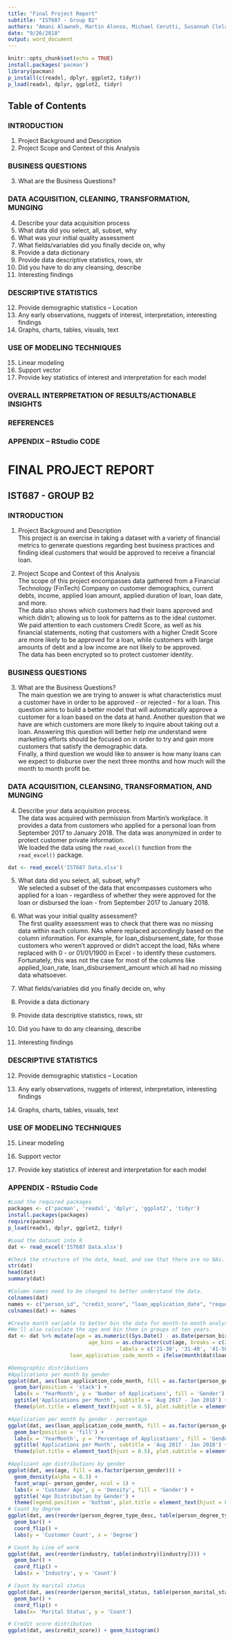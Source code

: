 ```yaml
---
title: "Final Project Report"
subtitle: "IST687 - Group B2"
authors: "Amani Alawneh, Martin Alonso, Michael Cerutti, Susannah Cleland"
date: "9/26/2018"
output: word_document
---
```


```r
knitr::opts_chunk$set(echo = TRUE)
install.packages('pacman')
library(pacman)
p_install(c(readxl, dplyr, ggplot2, tidyr))
p_load(readxl, dplyr, ggplot2, tidyr)
```

## Table of Contents

### INTRODUCTION
1. Project Background and Description
2. Project Scope and Context of this Analysis

### BUSINESS QUESTIONS
3. What are the Business Questions?

### DATA ACQUISITION, CLEANING, TRANSFORMATION, MUNGING
4.	Describe your data acquisition process
5.	What data did you select, all, subset, why
6.	What was your initial quality assessment
7.	What fields/variables did you finally decide on, why
8.	Provide a data dictionary
9.	Provide data descriptive statistics, rows, str
10. Did you have to do any cleansing, describe
11. Interesting findings

### DESCRIPTIVE STATISTICS
12. Provide demographic statistics – Location
13. Any early observations, nuggets of interest, interpretation, interesting findings
14. Graphs, charts, tables, visuals, text

### USE OF MODELING TECHNIQUES
15. Linear modeling
16. Support vector
17. Provide key statistics of interest and interpretation for each model

### OVERALL INTERPRETATION OF RESULTS/ACTIONABLE INSIGHTS
### REFERENCES
### APPENDIX – RStudio CODE

# FINAL PROJECT REPORT
## IST687 - GROUP B2
 
### INTRODUCTION
1. Project Background and Description  
This project is an exercise in taking a dataset with a variety of financial metrics to generate questions regarding best business practices and finding ideal customers that would be approved to receive a financial loan.
 
2. Project Scope and Context of this Analysis  
The scope of this project encompasses data gathered from a Financial Technology (FinTech) Company on customer demographics, current debts, income, applied loan amount, applied duration of loan, loan date, and more.  
The data also shows which customers had their loans approved and which didn’t; allowing us to look for patterns as to the ideal customer. We paid attention to each customers Credit Score, as well as his financial statements, noting that customers with a higher Credit Score are more likely to be approved for a loan, while customers with large amounts of debt and a low income are not likely to be approved.  
The data has been encrypted so to protect customer identity.


### BUSINESS QUESTIONS
3. What are the Business Questions?  
The main question we are trying to answer is what characteristics must a customer have in order to be approved - or rejected - for a loan.  This question aims to build a better model that will automatically approve a customer for a loan based on the data at hand. 
Another question that we have are which customers are more likely to inquire about taking out a loan. Answering this question will better help me understand were marketing efforts should be focused on in order to try and gain more customers that satisfy the demographic data.  
Finally, a third question we would like to answer is how many loans can we expect to disburse over the next three months and how much will the month to month profit be.  


### DATA ACQUISITION, CLEANSING, TRANSFORMATION, AND MUNGING
4.	Describe your data acquisition process.  
The data was acquired with permission from Martin's workplace. It provides a data from customers who applied for a personal loan from September 2017 to January 2018. The data was anonymized in order to protect customer private information.  
We loaded the data using the `read_excel()` function from the `read_excel()` package.

```r
dat <- read_excel('IST687 Data.xlsx')
```
  
  
5.	What data did you select, all, subset, why?  
We selected a subset of the data that encompasses customers who applied for a loan - regardless of whether they were approved for the loan or disbursed the loan - from September 2017 to January 2018. 

6.	What was your initial quality assessment?  
The first quality assessment was to check that there was no missing data within each column. NAs where replaced accordingly based on the column information. For example, for loan_disbursement_date, for those customers who weren't approved or didn't accept the load, NAs where replaced with 0 - or 01/01/1900 in Excel - to identify these customers.
Fortunately, this was not the case for most of the columns like applied_loan_rate, loan_disbursement_amount which all had no missing data whatsoever.  
  
7.	What fields/variables did you finally decide on, why  


8.	Provide a data dictionary  


9.	Provide data descriptive statistics, rows, str  


10. Did you have to do any cleansing, describe  


11. Interesting findings  




### DESCRIPTIVE STATISTICS
12. Provide demographic statistics – Location  


13. Any early observations, nuggets of interest, interpretation, interesting findings  


14. Graphs, charts, tables, visuals, text  




### USE OF MODELING TECHNIQUES
15. Linear modeling  


16. Support vector  


17. Provide key statistics of interest and interpretation for each model  




### APPENDIX - RStudio Code
```r
#Load the required packages
packages <- c('pacman', 'readxl', 'dplyr', 'ggplot2', 'tidyr')
install.packages(packages)
require(pacman)
p_load(readxl, dplyr, ggplot2, tidyr)

#Load the dataset into R 
dat <- read_excel('IST687 Data.xlsx')

#Check the structure of the data, head, and see that there are no NAs.
str(dat)
head(dat)
summary(dat)

#Column names need to be changed to better understand the data. 
colnames(dat)
names <- c("person_id", "credit_score", "loan_application_date", "requested_loan_term", "requested_loan_amount", "preapproved_loan_amount", "preapproved_loan_term",  "person_birthdate", "person_marital_status", "person_gender", "person_degree_type_desc", "person_employment_type_desc", "industry", "estimated_net_income", "actual_net_income", "monthly_debt_capacity", "decision_status", "loan_disbursement_date", "first_repayment_date", "loan_amount", "approved_loan_rate", "approved_nominal_rate", "approved_interest_amount")
colnames(dat) <- names

#Create month variable to better bin the data for month-to-month analysis.
#We'll also calculate the age and bin them in groups of ten years.
dat <- dat %>% mutate(age = as.numeric((Sys.Date() - as.Date(person_birthdate))/365),
                 		  age_bins = as.character(cut(age, breaks = c(21, 31, 41, 51, 61, 71, 81, 91),
                                 	labels = c('21-30', '31-40', '41-50', '51-60', '61-70', '71-80', '81-90'))),
                  	loan_application_code_month = ifelse(month(dat$loan_application_date) < 10, paste0(year(dat$loan_application_date), 0, month(dat$loan_application_date)), paste0(year(dat$loan_application_date), month(dat$loan_application_date))), loan_disbursement_code_month = ifelse(month(dat$loan_disbursement_date) < 10, paste0(year(dat$loan_disbursement_date), 0, month(dat$loan_disbursement_date)), paste0(year(dat$loan_disbursement_date), month(dat$loan_disbursement_date))))

#Demographic distributions
#Applications per month by gender
ggplot(dat, aes(loan_application_code_month, fill = as.factor(person_gender))) +
  geom_bar(position = 'stack') +
  labs(x = 'YearMonth', y = 'Number of Applications', fill = 'Gender') +
  ggtitle('Applications per Month', subtitle = 'Aug 2017 - Jan 2018') +
  theme(plot.title = element_text(hjust = 0.5), plot.subtitle = element_text(hjust = 0.5))

#Application per month by gender - percentage
ggplot(dat, aes(loan_application_code_month, fill = as.factor(person_gender))) +
  geom_bar(position = 'fill') +
  labs(x = 'YearMonth', y = 'Percentage of Applications', fill = 'Gender') +
  ggtitle('Applications per Month', subtitle = 'Aug 2017 - Jan 2018') +
  theme(plot.title = element_text(hjust = 0.5), plot.subtitle = element_text(hjust = 0.5))

#Applicant age distributions by gender
ggplot(dat, aes(age, fill = as.factor(person_gender))) +
  geom_density(alpha = 0.3) +
  facet_wrap(~ person_gender, ncol = 1) +
  labs(x = 'Customer Age', y = 'Density', fill = 'Gender') +
  ggtitle('Age Distribution by Gender') +
  theme(legend.position = 'bottom', plot.title = element_text(hjust = 0.5), plot.subtitle = element_text(hjust = 0.5))
# Count by degree
ggplot(dat, aes(reorder(person_degree_type_desc, table(person_degree_type_desc)[person_degree_type_desc]))) +
  geom_bar() +
  coord_flip() +
  labs(y = 'Customer Count', x = 'Degree')

# Count by Line of work
ggplot(dat, aes(reorder(industry, table(industry)[industry]))) +
  geom_bar() +
  coord_flip() +
  labs(x = 'Industry', y = 'Count')

# Count by marital status
ggplot(dat, aes(reorder(person_marital_status, table(person_marital_status)[person_marital_status]))) +
  geom_bar() +
  coord_flip() +
  labs(x= 'Marital Status', y = 'Count')

# Credit score distribution
ggplot(dat, aes(credit_score)) + geom_histogram()


```